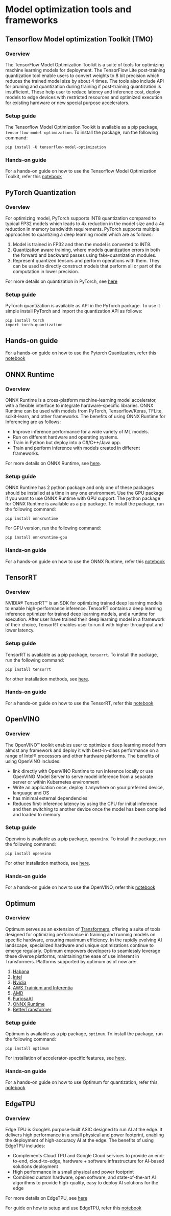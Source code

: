 # Model optimization tools and frameworks

## Tensorflow Model optimization Toolkit (TMO)

### Overview

The TensorFlow Model Optimization Toolkit is a suite of tools for optimizing machine learning models for deployment. 
The TensorFlow Lite post-training quantization tool enable users to convert weights to 8 bit precision which reduces the trained model size by about 4 times. 
The tools also include API for pruning and quantization during training if post-training quantization is insufficient.
These help user to reduce latency and inference cost, deploy models to edge devices with restricted resources and optimized execution for existing hardware or new special purpose accelerators.

### Setup guide

The Tensorflow Model Optimization Toolkit is available as a pip package, `tensorflow-model-optimization`. To install the package, run the following command:
```
pip install -U tensorflow-model-optimization
```

### Hands-on guide

For a hands-on guide on how to use the Tensorflow Model Optimization Toolkit, refer this [notebook](https://github.com/johko/computer-vision-course/blob/main/notebooks/Unit%209%20-%20Model%20Optimization/tmo.ipynb)
## PyTorch Quantization

### Overview

For optimizing model, PyTorch supports INT8 quantization compared to typical FP32 models which leads to 4x reduction in the model size and a 4x reduction in memory bandwidth requirements. 
PyTorch supports multiple approaches to quantizing a deep learning model which are as follows:
1. Model is trained in FP32 and then the model is converted to INT8. 
2. Quantization aware training, where models quantization errors in both the forward and backward passes using fake-quantization modules. 
3. Represent quantized tensors and perform operations with them. They can be used to directly construct models that perform all or part of the computation in lower precision. 

For more details on quantization in PyTorch, see [here](https://pytorch.org/docs/stable/quantization.html)

### Setup guide

PyTorch quantization is available as API in the PyTorch package. To use it simple install PyTorch and import the quantization API as follows: 
```
pip install torch
import torch.quantization
```
## Hands-on guide

For a hands-on guide on how to use the Pytorch Quantization, refer this [notebook](https://github.com/johko/computer-vision-course/blob/main/notebooks/Unit%209%20-%20Model%20Optimization/torch.ipynb)

## ONNX Runtime

### Overview

ONNX Runtime is a cross-platform machine-learning model accelerator, with a flexible interface to integrate hardware-specific libraries. 
ONNX Runtime can be used with models from PyTorch, Tensorflow/Keras, TFLite, scikit-learn, and other frameworks.
The benefits of using ONNX Runtime for Inferencing are as follows:
- Improve inference performance for a wide variety of ML models.
- Run on different hardware and operating systems.
- Train in Python but deploy into a C#/C++/Java app.
- Train and perform inference with models created in different frameworks.

For more details on ONNX Runtime, see [here](https://onnxruntime.ai/docs/).

### Setup guide

ONNX Runtime has 2 python package and only one of these packages should be installed at a time in any one environment. 
Use the GPU package if you want to use ONNX Runtime with GPU support.
The python package for ONNX Runtime is available as a pip package. To install the package, run the following command:
```
pip install onnxruntime
```

For GPU version, run the following command:
```
pip install onnxruntime-gpu
```

### Hands-on guide

For a hands-on guide on how to use the ONNX Runtime, refer this [notebook](https://github.com/johko/computer-vision-course/blob/main/notebooks/Unit%209%20-%20Model%20Optimization/onnx.ipynb)

## TensorRT

### Overview

NVIDIA® TensorRT™ is an SDK for optimizing trained deep learning models to enable high-performance inference. 
TensorRT contains a deep learning inference optimizer for trained deep learning models, and a runtime for execution.
After user have trained their deep learning model in a framework of their choice, TensorRT enables user to run it with higher throughput and lower latency.

### Setup guide

TensorRT is available as a pip package, `tensorrt`. To install the package, run the following command:
```
pip install tensorrt
```
for other installation methods, see [here](https://docs.nvidia.com/deeplearning/tensorrt/quick-start-guide/index.html#install).

### Hands-on guide

For a hands-on guide on how to use the TensorRT, refer this [notebook](https://github.com/johko/computer-vision-course/blob/main/notebooks/Unit%209%20-%20Model%20Optimization/tensorrt.ipynb)

## OpenVINO

### Overview

The OpenVINO™ toolkit enables user to optimize a deep learning model from almost any framework and deploy it with best-in-class performance on a range of Intel® processors and other hardware platforms.
The benefits of using OpenVINO includes:
- link directly with OpenVINO Runtime to run inference locally or use OpenVINO Model Server to serve model inference from a separate server or within Kubernetes environment
- Write an application once, deploy it anywhere on your preferred device, language and OS
- has minimal external dependencies
- Reduces first-inference latency by using the CPU for initial inference and then switching to another device once the model has been compiled and loaded to memory

### Setup guide

Openvino is available as a pip package, `openvino`. To install the package, run the following command:
```
pip install openvino
```

For other installation methods, see [here](https://docs.openvino.ai/2023.2/openvino_docs_install_guides_overview.html?VERSION=v_2023_2_0&OP_SYSTEM=LINUX&DISTRIBUTION=ARCHIVE).

### Hands-on guide

For a hands-on guide on how to use the OpenVINO, refer this [notebook](https://github.com/johko/computer-vision-course/blob/main/notebooks/Unit%209%20-%20Model%20Optimization/openvino.ipynb)

## Optimum

### Overview

Optimum serves as an extension of [Transformers](https://huggingface.co/docs/transformers), offering a suite of tools designed for optimizing performance in training and 
running models on specific hardware, ensuring maximum efficiency. In the rapidly evolving AI landscape, specialized hardware and unique optimizations continue to emerge regularly. 
Optimum empowers developers to seamlessly leverage these diverse platforms, maintaining the ease of use inherent in Transformers. 
Platforms supported by optimum as of now are:
1. [Habana](https://huggingface.co/docs/optimum/habana/index) 
2. [Intel](https://huggingface.co/docs/optimum/intel/index)
3. [Nvidia](https://github.com/huggingface/optimum-nvidia)
4. [AWS Trainium and Inferentia](https://huggingface.co/docs/optimum-neuron/index)
5. [AMD](https://huggingface.co/docs/optimum/amd/index)
8. [FuriosaAI](https://huggingface.co/docs/optimum/furiosa/index)
9. [ONNX Runtime](https://huggingface.co/docs/optimum/onnxruntime/overview)
10. [BetterTransformer](https://huggingface.co/docs/optimum/bettertransformer/overview)

### Setup guide

Optimum is available as a pip package, `optimum`. To install the package, run the following command:
```
pip install optimum
``` 

For installation of accelerator-specific features, see [here](https://huggingface.co/docs/optimum/installation).

### Hands-on guide

For a hands-on guide on how to use Optimum for quantization, refer this [notebook](https://github.com/johko/computer-vision-course/blob/main/notebooks/Unit%209%20-%20Model%20Optimization/optimum.ipynb)

## EdgeTPU

### Overview

Edge TPU is Google’s purpose-built ASIC designed to run AI at the edge. It delivers high performance in a small physical and power footprint, enabling the deployment of high-accuracy AI at the edge.
The benefits of using EdgeTPU includes:
- Complements Cloud TPU and Google Cloud services to provide an end-to-end, cloud-to-edge, hardware + software infrastructure for AI-based solutions deployment
- High performance in a small physical and power footprint
- Combined custom hardware, open software, and state-of-the-art AI algorithms to provide high-quality, easy to deploy AI solutions for the edge

For more details on EdgeTPU, see [here](https://cloud.google.com/edge-tpu)

For guide on how to setup and use EdgeTPU, refer this [notebook](https://github.com/johko/computer-vision-course/blob/main/notebooks/Unit%209%20-%20Model%20Optimization/edge_tpu.ipynb)


